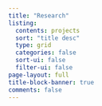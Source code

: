 ```yaml
---
title: "Research"
listing:
  contents: projects
  sort: "title desc"
  type: grid
  categories: false
  sort-ui: false
  filter-ui: false
page-layout: full
title-block-banner: true
comments: false
---
```

